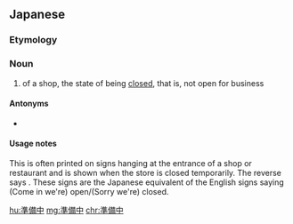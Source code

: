 ==Japanese==
{{ja-kanjitab|じゅん|び|ちゅう|yomi=o}}

===Etymology===
{{suffix|準備|中|t1=preparation|t2=in|lang=ja|sort=しゅんびちゅう'}}

===Noun===
{{ja-noun|じゅんびちゅう}}

# of a shop, the state of being [[closed]], that is, not open for business

====Antonyms====
* {{l|ja|営業中}}

====Usage notes====
This is often printed on signs hanging at the entrance of a shop or restaurant and is shown when the store is closed temporarily. The reverse says {{l|ja|営業中}}. These signs are the Japanese equivalent of the English signs saying (Come in we're) open/(Sorry we're) closed.

[[hu:準備中]]
[[mg:準備中]]
[[chr:準備中]]